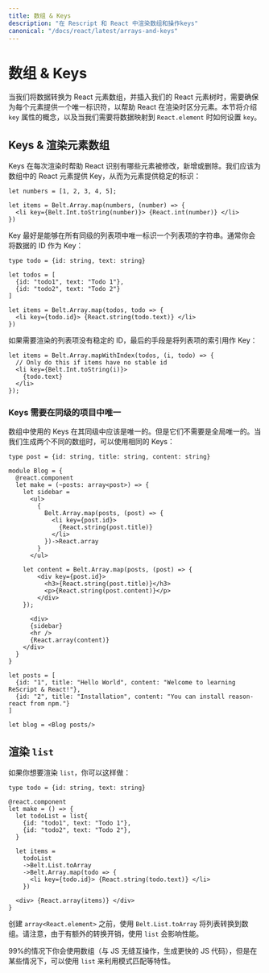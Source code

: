 ```yaml
---
title: 数组 & Keys
description: "在 Rescript 和 React 中渲染数组和操作keys"
canonical: "/docs/react/latest/arrays-and-keys"
---
```


<!-- # Arrays and Keys -->
# 数组 & Keys

<Intro>

<!-- Whenever we are transforming data into an array of elements and put it in our React tree, we need to make sure to give every element an unique identifier to help React distinguish elements for each render. This page will explain the `key` attribute and how to apply it whenever we need to map data to `React.element`s. -->
当我们将数据转换为 React 元素数组，并插入我们的 React 元素树时，需要确保为每个元素提供一个唯一标识符，以帮助 React 在渲染时区分元素。本节将介绍 `key` 属性的概念，以及当我们需要将数据映射到 `React.element` 时如何设置 `key`。

</Intro>

<!-- ## Keys & Rendering Arrays -->
## Keys & 渲染元素数组

<!-- Keys help React identify which elements have been changed, added, or removed throughout each render. Keys should be given to elements inside the array to give the elements a stable identity: -->
Keys 在每次渲染时帮助 React 识别有哪些元素被修改，新增或删除。我们应该为数组中的 React 元素提供 Key，从而为元素提供稳定的标识：

```res
let numbers = [1, 2, 3, 4, 5];

let items = Belt.Array.map(numbers, (number) => {
  <li key={Belt.Int.toString(number)}> {React.int(number)} </li>
})
```

<!-- The best way to pick a key is to use a string that uniquely identifies a list item among its siblings. Most often you would use IDs from your data as keys: -->
Key 最好是能够在所有同级的列表项中唯一标识一个列表项的字符串。通常你会将数据的 ID 作为 Key：

```res
type todo = {id: string, text: string}

let todos = [
  {id: "todo1", text: "Todo 1"},
  {id: "todo2", text: "Todo 2"}
]

let items = Belt.Array.map(todos, todo => {
  <li key={todo.id}> {React.string(todo.text)} </li>
})
```

<!-- If you don’t have stable IDs for rendered items, you may use the item index as a key as a last resort: -->
如果需要渲染的列表项没有稳定的 ID，最后的手段是将列表项的索引用作 Key：

```res {1..3}
let items = Belt.Array.mapWithIndex(todos, (i, todo) => {
  // Only do this if items have no stable id
  <li key={Belt.Int.toString(i)}>
    {todo.text}
  </li>
});
```

<!-- ### Keys Must Only Be Unique Among Siblings -->
### Keys 需要在同级的项目中唯一

<!-- Keys used within arrays should be unique among their siblings. However they don’t need to be globally unique. We can use the same keys when we produce two different arrays: -->
数组中使用的 Keys 在其同级中应该是唯一的。但是它们不需要是全局唯一的。当我们生成两个不同的数组时，可以使用相同的 Keys：

```res {6,10,17,18,25,27}
type post = {id: string, title: string, content: string}

module Blog = {
  @react.component
  let make = (~posts: array<post>) => {
    let sidebar =
      <ul>
        {
          Belt.Array.map(posts, (post) => {
            <li key={post.id}>
              {React.string(post.title)}
            </li>
          })->React.array
        }
      </ul>

    let content = Belt.Array.map(posts, (post) => {
        <div key={post.id}>
          <h3>{React.string(post.title)}</h3>
          <p>{React.string(post.content)}</p>
        </div>
    });
      
      <div>
      {sidebar}
      <hr />
      {React.array(content)}
    </div>
  }
}

let posts = [
  {id: "1", title: "Hello World", content: "Welcome to learning ReScript & React!"},
  {id: "2", title: "Installation", content: "You can install reason-react from npm."}
]

let blog = <Blog posts/>
```


<!-- ## Rendering `list` Values -->
## 渲染 `list`

<!-- In case you ever want to render a `list` of items, you can do something like this: -->
如果你想要渲染 `list`，你可以这样做：

```res
type todo = {id: string, text: string}

@react.component
let make = () => {
  let todoList = list{
    {id: "todo1", text: "Todo 1"},
    {id: "todo2", text: "Todo 2"},
  }

  let items =
    todoList
    ->Belt.List.toArray
    ->Belt.Array.map(todo => {
      <li key={todo.id}> {React.string(todo.text)} </li>
    })

  <div> {React.array(items)} </div>
}

```

<!-- We use `Belt.List.toArray` to convert our list to an array before creating our `array<React.element>`. Please note that using `list` has performance impact due to extra conversion costs. -->
创建 `array<React.element>` 之前，使用 `Belt.List.toArray` 将列表转换到数组。请注意，由于有额外的转换开销，使用 `list` 会影响性能。

<!-- 99% of the time you'll want to use arrays (seamless interop, faster JS code), but in some cases it might make sense to use a `list` to leverage advanced pattern matching features etc. -->
99%的情况下你会使用数组（与 JS 无缝互操作，生成更快的 JS 代码），但是在某些情况下，可以使用 `list` 来利用模式匹配等特性。


